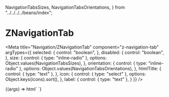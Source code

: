   NavigationTabsSizes,
  NavigationTabsOrientations,
} from "../../../../beans/index";

# ZNavigationTab

<Meta
  title="Navigation/ZNavigationTab"
  component="z-navigation-tab"
  argTypes={{
    selected: {
      control: "boolean",
    },
    disabled: {
      control: "boolean",
    },
    size: {
      control: { type: "inline-radio" },
      options: Object.values(NavigationTabsSizes),
    },
    orientation: {
      control: { type: "inline-radio" },
      options: Object.values(NavigationTabsOrientations),
    },
    htmlTitle: {
      control: { type: "text" },
    },
    icon: {
      control: { type: "select" },
      options: Object.keys(icons).sort(),
    },
    label: {
      control: { type: "text" },
    }
  }}
/>

<Canvas>
  <Story
    name="z-navigation-tab"
    args={{
      selected: false,
      disabled: false,
      size: NavigationTabsSizes.big,
      orientation: NavigationTabsOrientations.horizontal,
      htmlTitle: "Download stuff",
      icon: "download",
      label: "Download",
    }}
  >
    {(args) => html`
      <z-navigation-tab
        .selected=${args.selected}
        .disabled=${args.disabled}
        .size=${args.size}
        .orientation=${args.orientation}
        .htmlTitle=${args.htmlTitle}
        .icon=${args.icon}
        .label=${args.label}
      ></z-navigation-tab>
    `}
  </Story>
</Canvas>

<ArgsTable of="z-navigation-tab" />
